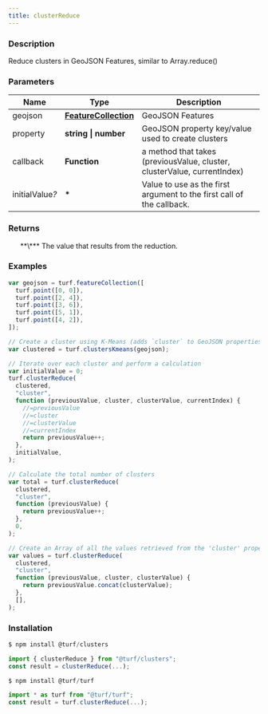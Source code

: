 ```yaml
---
title: clusterReduce
---
```



### Description

Reduce clusters in GeoJSON Features, similar to Array.reduce()

### Parameters

| Name                 | Type                                                                     | Description                                                              |
| -------------------- | ------------------------------------------------------------------------ | ------------------------------------------------------------------------ |
| geojson              | **[FeatureCollection](https://tools.ietf.org/html/rfc7946#section-3.3)** | GeoJSON Features                                                         |
| property             | **string \| number**                                                     | GeoJSON property key/value used to create clusters                       |
| callback             | **Function**                                                             | a method that takes (previousValue, cluster, clusterValue, currentIndex) |
| initialValue<i>?</i> | **\***                                                                   | Value to use as the first argument to the first call of the callback.    |

### Returns

<ul>
  **\*** The value that results from the reduction.

</ul>

### Examples

```javascript
var geojson = turf.featureCollection([
  turf.point([0, 0]),
  turf.point([2, 4]),
  turf.point([3, 6]),
  turf.point([5, 1]),
  turf.point([4, 2]),
]);

// Create a cluster using K-Means (adds `cluster` to GeoJSON properties)
var clustered = turf.clustersKmeans(geojson);

// Iterate over each cluster and perform a calculation
var initialValue = 0;
turf.clusterReduce(
  clustered,
  "cluster",
  function (previousValue, cluster, clusterValue, currentIndex) {
    //=previousValue
    //=cluster
    //=clusterValue
    //=currentIndex
    return previousValue++;
  },
  initialValue,
);

// Calculate the total number of clusters
var total = turf.clusterReduce(
  clustered,
  "cluster",
  function (previousValue) {
    return previousValue++;
  },
  0,
);

// Create an Array of all the values retrieved from the 'cluster' property
var values = turf.clusterReduce(
  clustered,
  "cluster",
  function (previousValue, cluster, clusterValue) {
    return previousValue.concat(clusterValue);
  },
  [],
);
```

### Installation

```javascript
$ npm install @turf/clusters

import { clusterReduce } from "@turf/clusters";
const result = clusterReduce(...);
```

```javascript
$ npm install @turf/turf

import * as turf from "@turf/turf";
const result = turf.clusterReduce(...);
```
